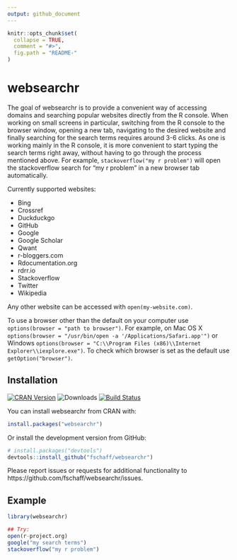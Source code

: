 ```yaml
---
output: github_document
---
```


<!-- README.md is generated from README.Rmd. Please edit that file -->

```r
knitr::opts_chunk$set(
  collapse = TRUE,
  comment = "#>",
  fig.path = "README-"
)
```

# websearchr

The goal of websearchr is to provide a convenient way of accessing domains and searching popular websites directly from the R console. When working on small screens in particular, switching from the R console to the browser window, opening a new tab, navigating to the desired website and finally searching for the search terms requires around 3-6 clicks. As one is working mainly in the R console, it is more convenient to start typing the search terms right away, without having to go through the process mentioned above. For example, `stackoverflow("my r problem")` will open the stackoverflow search for "my r problem" in a new browser tab automatically.

Currently supported websites:

* Bing
* Crossref
* Duckduckgo
* GitHub
* Google
* Google Scholar
* Qwant
* r-bloggers.com
* Rdocumentation.org
* rdrr.io
* Stackoverflow
* Twitter
* Wikipedia

Any other website can be accessed with `open(my-website.com)`. 

To use a browser other than the default on your computer use `options(browser = "path to browser")`. For example, on Mac OS X `options(browser = "/usr/bin/open -a '/Applications/Safari.app'")` or Windows `options(browser = "C:\\Program Files (x86)\\Internet Explorer\\iexplore.exe")`. To check which browser is set as the default use `getOption("browser")`.

## Installation

[![CRAN Version](https://www.r-pkg.org/badges/version/websearchr)](https://cran.r-project.org/package=websearchr) 
![Downloads](https://cranlogs.r-pkg.org/badges/websearchr)
[![Build Status](https://travis-ci.org/fschaff/websearchr.svg?branch=master)](https://travis-ci.org/fschaff/websearchr)

You can install websearchr from CRAN with:
```r
install.packages("websearchr")
```

Or install the development version from GitHub:
```r
# install.packages("devtools")
devtools::install_github("fschaff/websearchr")
```

Please report issues or requests for additional functionality to https://github.com/fschaff/websearchr/issues.

## Example

```r
library(websearchr)

## Try:
open(r-project.org)
google("my search terms")
stackoverflow("my r problem")
```

